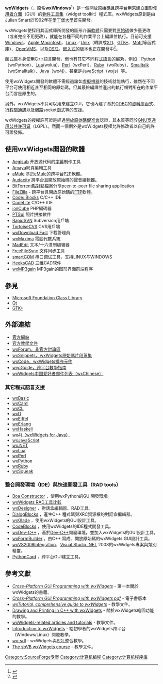 {{NoteTA|G1=IT|G2=FL}}
{{lowercase|title=wxWidgets}}
{{Infobox_Software
|name = wxWidgets
|logo = [[File:wxWidgets.svg|128px]]
|caption =
|developer = [https://web.archive.org/web/20060502231450/http://www.wxwidgets.org/whowhat.htm wxWidgets開發與貢獻社群]
|latest_release_version = 3.1.1
|latest_release_date = {{Release date and age|2018|02|19}}
|operating_system = [[跨平台|跨平台]]
|genre = 開發[[函式庫|函式庫]]
|license = [https://web.archive.org/web/20060426011619/http://www.wxwidgets.org/newlicen.htm wxWidgets函式庫許可證]
|website = [http://www.wxwidgets.org www.wxwidgets.org]
}}
'''wxWidgets'''（{{IPAc-en|w|ɪ|k|s|ˈ|w|ɪ|dʒ|ɪ|t|s|}}，原名'''wxWindows'''<ref name='wxWindows to wxWidgets'>{{cite web |url=http://wxwidgets.org/about/name.htm |title=Name change |accessdate=2007-04-23 |last=Smart |first=Julian |coauthors=Robin Dunn |date=August 2004 |publisher=Sourceforge.net |archive-date=2013-07-02 |archive-url=https://www.webcitation.org/6HotXEBp5?url=http://wxwidgets.org/about/name.htm |dead-url=no }}</ref>）是一個[[開放原始碼|開放原始碼]]且[[跨平台|跨平台]]用來建立[[圖形使用者介面|圖形使用者介面]]（GUI）的[[部件工具箱|物件工具集]]（widget toolkit）程式庫。wxWidgets原創是由Julian Smart於1992年在[[愛丁堡大學|愛丁堡大學]]首先開發。

wxWidgets使採用其函式庫所開發的圖形介面[[軟體|軟體]]只需要對[[原始碼|原始碼]]做少量更改（或者完全不用更改），就能在各種不同的作業平台上編譯並執行。目前可支援[[Windows|Windows]]、[[Apple_Macintosh|Apple Macintosh]]、[[Linux|Linux]]／[[Unix|Unix]]（轉譯成[[X11|X11]]、[[GTK+|GTK+]]、[[Motif|Motif]]等函式庫）、[[OpenVMS|OpenVMS]]、以及[[OS/2|OS/2]]。[[嵌入式系統|嵌入式]]的版本也正在開發中<ref name='wxEmbedded'>{{cite web |url=http://www.wxwidgets.org/docs/embedded.htm |title=wxEmbedded: wxWidgets for embedded applications |accessdate=2007-04-23 |publisher=Sourceforge.net |deadurl=yes |archiveurl=https://web.archive.org/web/20110519231723/http://www.wxwidgets.org/docs/embedded.htm |archivedate=2011-05-19 }}</ref>。

函式庫本身使用[[C++|C++]]語言開發，但也有其它不同[[程式語言|程式語言]]的[[綁紮|綁紮]]，例如：[[Python|Python]]（wxPython）、[[Lua|Lua]](wxlua)、[[Perl|Perl]]（wxPerl）、[[Ruby|Ruby]]（wxRuby）、[[Smalltalk|Smalltalk]]（wxSmalltalk）、[[Java|Java]]（wx4j）、甚至是[[JavaScript|JavaScript]]（wxjs）等。

使用wxWidgets開發的軟體不需經過諸如[[虛擬機器|虛擬機器]]的技術就能執行，雖然在不同平台可使用相近甚至相同的原始碼，但其最終編譯並產出的執行檔對所在的作業平台而言是原生的。

另外，wxWidgets不只可以用來建立GUI，它也內建了基於[[ODBC|ODBC]]的[[資料庫|資料庫]]函式、[[行程間通訊|行程間通訊]]以及網路socket函式等的支援。

wxWidgets的授權許可證是經過[[開放原始碼促進會|開放原始碼促進會]]認證，其本質等同於[[GNU宽通用公共许可证|GNU宽通用公共许可证]]（LGPL）。然而一個例外是wxWidgets授權允許修改者以自己的許可證發佈。

== 使用wxWidgets開發的軟體 ==
* [[Aegisub|Aegisub]] 开放源代码的[[字幕|字幕]]制作工具
* [[Amaya|Amaya]]網頁編輯工具
* [[aMule|aMule]] 基於[[eMule|eMule]]的跨平台[[P2P|P2P]]軟體。
* [[Audacity|Audacity]] 跨平台且開放原始碼的聲音編輯器。
* [[BitTorrent|BitTorrent]]點對點檔案分享peer-to-peer file sharing application
* [[FileZilla|FileZilla]] - 跨平台且開放原始碼的[[FTP|FTP]]軟體。
* [[Code::Blocks|Code::Blocks]] C/C++ IDE
* [[CodeLite|CodeLite]] C/C++ IDE
* [[ionCube|ionCube]] PHP編碼器
* [[PTGui|PTGui]] 照片拼接軟件
* [[RapidSVN|RapidSVN]] Subversion用戶端
* [[TortoiseCVS|TortoiseCVS]] CVS用戶端
* [[wxDownload_Fast|wxDownload Fast]] 下載管理員
* [[Maxima|wxMaxima]] 電腦代數系統
* [[MadEdit|MadEdit]] 文本/十六进制编辑器
* [[FreeFileSync|FreeFileSync]] 文件同步工具
* [[smartCOM|smartCOM]] 串口调试工具，支持LINUX与WINDOWS
* [[HeeksCAD|HeeksCAD]] 三维CAD软件
* [[wxMP3gain|wxMP3gain]] MP3gain的图形界面前端程序

== 參見 ==
{{portal|自由軟體}}
* [[Microsoft_Foundation_Class_Library|Microsoft Foundation Class Library]]
* [[Qt|Qt]]
* [[GTK+|GTK+]]

== 外部連結 ==
*[http://wxwidgets.org/ 官方網站] {{Wayback|url=http://wxwidgets.org/ |date=20171024122235 }}
*[http://wxwidgets.org/docs/tutorials.htm 官方教學文件] {{Wayback|url=http://wxwidgets.org/docs/tutorials.htm |date=20121107142302 }}
*[https://web.archive.org/web/20170116151401/http://wxforum.shadonet.com/ wxForum，非官方討論區]
*[https://web.archive.org/web/20160304233541/http://wxsnippets.com/ wxSnippets，wxWidgets原始碼片段蒐集]
*[http://wxcode.sourceforge.net wxCode，wxWidgets擴充元件] {{Wayback|url=http://wxcode.sourceforge.net/ |date=20220506174024 }}
*[http://wyoguide.sourceforge.net wyoGuide，跨平台教學指南] {{Wayback|url=http://wyoguide.sourceforge.net/ |date=20220506163552 }}
*[https://groups.google.com/group/wxchinese wxWidgets中国爱好者邮件列表（wxChinese）] {{Wayback|url=https://groups.google.com/group/wxchinese |date=20120222025308 }}

=== 其它程式語言支援 ===
*[http://wxbasic.sourceforge.net/ wxBasic] {{Wayback|url=http://wxbasic.sourceforge.net/ |date=20071014051409 }}
*[https://web.archive.org/web/20070814040120/http://plus.kaist.ac.kr/~shoh/ocaml/wxcaml/doc/ wxCaml]
*[http://www.wxcl-project.org/ wxCL] {{Wayback|url=http://www.wxcl-project.org/ |date=20220101092112 }}
*[https://web.archive.org/web/20100820021606/http://wxd.sourceforge.net/ wxD]
*[http://elj.sourceforge.net/projects/gui/ewxw/ wxEiffel] {{Wayback|url=http://elj.sourceforge.net/projects/gui/ewxw/ |date=20080319022643 }}
*[https://web.archive.org/web/20070812010111/http://wxerlang.sourceforge.net/ wxErlang]
*[http://wxhaskell.sourceforge.net/ wxHaskell] {{Wayback|url=http://wxhaskell.sourceforge.net/ |date=20210401103938 }}
*[http://www.wx4j.org/ wx4j（wxWidgets for Java）] {{Wayback|url=http://www.wx4j.org/ |date=20071215042251 }}
*[http://www.wxjavascript.net wxJavaScript] {{Wayback|url=http://www.wxjavascript.net/ |date=20100516142751 }}
*[https://web.archive.org/web/20100825110129/http://wxnet.sourceforge.net/ wx.NET]
*[https://web.archive.org/web/20100817175822/http://wxlua.sourceforge.net/ wxLua]
*[http://wxperl.sourceforge.net/ wxPerl] {{Wayback|url=http://wxperl.sourceforge.net/ |date=20210401104008 }}
*[http://www.wxpython.org/ wxPython] {{Wayback|url=http://www.wxpython.org/ |date=20210609072244 }}
*[http://webarchive.loc.gov/all/20090306104451/http%3A//wxruby.rubyforge.org/ wxRuby]
*[https://web.archive.org/web/20100913031514/http://www.wxsqueak.org/ wxSqueak]

=== 整合開發環境（IDE）與快速開發工具（RAD tools） ===
*[http://sourceforge.net/projects/boa-constructor/ Boa Constructor] {{Wayback|url=http://sourceforge.net/projects/boa-constructor/ |date=20210318092838 }}，使用wxPython的GUI開發環境。
*[http://wiki.codeblocks.org/index.php?title=Comparison_of_wxSmith_features wxWidgets RAD工具比較] {{Wayback|url=http://wiki.codeblocks.org/index.php?title=Comparison_of_wxSmith_features |date=20090119000632 }}
*[http://www.roebling.de/ wxDesigner] {{Wayback|url=http://www.roebling.de/ |date=20220501120807 }}，對話盒編輯器、RAD工具。
*[http://www.anthemion.co.uk/dialogblocks/ DialogBlocks] {{Wayback|url=http://www.anthemion.co.uk/dialogblocks/ |date=20220331030905 }}，產生C++ 程式碼與XRC資源檔的對話盒編輯器。
*[http://wxglade.sourceforge.net/ wxGlade] {{Wayback|url=http://wxglade.sourceforge.net/ |date=20220419014051 }}，使用wxWidgets的GUI設計工具。
*[http://www.codeblocks.org/ CodeBlocks] {{Wayback|url=http://www.codeblocks.org/ |date=20130129053105 }}，使用wxWidgets的IDE程式開發工具。
*[http://wxdsgn.sourceforge.net/ wxDev-C++] {{Wayback|url=http://wxdsgn.sourceforge.net/ |date=20080829094518 }}，基於[[Dev-C++|Dev-C++]]開發環境，並加入wxWidgets的GUI設計工具。
*[http://www.wxformbuilder.org wxFormBuilder] {{Wayback|url=http://www.wxformbuilder.org/ |date=20120622092951 }}，由C++ 寫成、開放原始碼的wxWidgets GUI設計工具。
*[http://priyank.co.in/wxVS2008Integration.php wxVS2008Integration]{{dead link|date=2017年11月 |bot=InternetArchiveBot |fix-attempted=yes }}，[[Visual_Studio_.NET|Visual Studio .NET]] 2008的wxWidgets專案與類別精靈。
*[http://sourceforge.net/project/showfiles.php?group_id=19015 PythonCard] {{Wayback|url=http://sourceforge.net/project/showfiles.php?group_id=19015 |date=20090412090744 }}，跨平台GUI建立工具。

== 參考文獻 ==
<div class="references-small">
<references />
</div>

* [http://wxwidgets.org/book/index.htm ''Cross-Platform GUI Programming with wxWidgets''] {{Wayback|url=http://wxwidgets.org/book/index.htm |date=20081202134533 }} - 第一本關於wxWidgets的書籍。
* [http://www.phptr.com/content/images/0131473816/downloads/0131473816_book.pdf ''Cross-Platform GUI Programming with wxWidgets pdf''] {{Wayback|url=http://www.phptr.com/content/images/0131473816/downloads/0131473816_book.pdf |date=20070125024906 }} - 電子書版本
* [http://ghostdev85.googlepages.com/intro.html ''wxTutorial, comprehensive guide to wxWidgets''] {{Wayback|url=http://ghostdev85.googlepages.com/intro.html |date=20091011032305 }} - 教學文件。
* [http://www.informit.com/articles/article.asp?p=405047&rl=1 Drawing and Printing in C++ with wxWidgets] {{Wayback|url=http://www.informit.com/articles/article.asp?p=405047&rl=1 |date=20070813013931 }} - 關於wxWidgets繪圖功能的教學。
* [http://wxwidgets.info wxWidgets-related articles and tutorials] {{Wayback|url=http://wxwidgets.info/ |date=20220503132525 }} - 教學文件。
* [https://web.archive.org/web/20070928164931/http://priyank.co.in/articles.php?cat_id=1 Introduction to wxWidgets] - 給初學者的wxWidgets跨平台（Windows/Linux）開發教學。
* [http://code.technoplaza.net/wx-sdl/ wx-sdl] {{Wayback|url=http://code.technoplaza.net/wx-sdl/ |date=20220311025424 }} - wxWidgets與[[SDL|SDL]]整合教學。
*[https://web.archive.org/web/20071007065226/http://www.sbvb.com.br/cgi-bin/index.cgi?p=3 The sbVB wxWidgets course] - 教學文件。

[[Category:SourceForge专案|Category:SourceForge专案]]
[[Category:计算机编程|Category:计算机编程]]
[[Category:计算机程序库|Category:计算机程序库]]